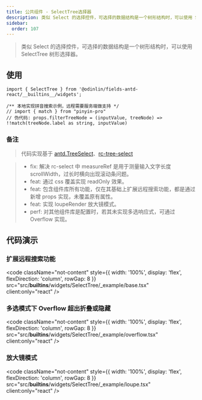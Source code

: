 ```yaml
---
title: 公共组件 - SelectTree选择器
description: 类似 Select 的选择控件，可选择的数据结构是一个树形结构时，可以使用 SelectTree 树形选择器。
sidebar:
  order: 107
---
```


> 类似 Select 的选择控件，可选择的数据结构是一个树形结构时，可以使用 SelectTree 树形选择器。

## 使用

```tsx
import { SelectTree } from '@odinlin/fields-antd-react/__builtins__/widgets';

/** 本地实现拼音搜索示例，远程需要服务端做支持 */
// import { match } from "pinyin-pro"
// 伪代码: props.filterTreeNode = (inputValue, treeNode) => !!match(treeNode.label as string, inputValue)
```

### 备注

> 代码实现基于 [antd.TreeSelect](https://ant.design/components/tree-select-cn)、[rc-tree-select](https://github.com/react-component/tree-select)

> - fix: 解决 rc-select 中 measureRef 是用于测量输入文字长度 scrollWidth，过长时横向出现滚动条问题。
> - feat: 通过 css 覆盖实现 readOnly 效果。
> - feat: 包含组件库所有功能，仅在其基础上扩展远程搜索功能，都是通过新增 props 实现，未覆盖原有属性。
> - feat: 实现 loupeRender 放大镜模式。
> - perf: 对其他组件库是配置时，若其未实现多选响应式，可通过 Overflow 实现。

## 代码演示

### 扩展远程搜索功能

<code 
  className="not-content"
  style={{ width: '100%', display: 'flex', flexDirection: 'column', rowGap: 8 }} 
  src="src/__builtins__/widgets/SelectTree/_example/base.tsx"
  client:only="react"
/>

### 多选模式下 Overflow 超出折叠或隐藏

<code 
  className="not-content"
  style={{ width: '100%', display: 'flex', flexDirection: 'column', rowGap: 8 }} 
  src="src/__builtins__/widgets/SelectTree/_example/overflow.tsx"
  client:only="react"
/>

### 放大镜模式

<code 
  className="not-content"
  style={{ width: '100%', display: 'flex', flexDirection: 'column', rowGap: 8 }} 
  src="src/__builtins__/widgets/SelectTree/_example/loupe.tsx"
  client:only="react"
/>
